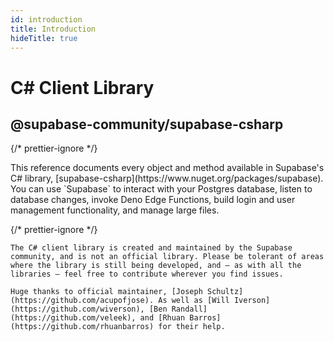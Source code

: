 ```yaml
---
id: introduction
title: Introduction
hideTitle: true
---
```


<div className="flex items-start gap-6 not-prose" id="introduction">
  <IconMenuCsharp width={35} height={35} />
  <div className="flex flex-col gap-2">
    <h1 className="text-3xl text-foreground m-0">C# Client Library</h1>
    <h2 className="text-base font-mono text-foreground-light">
      @supabase-community/supabase-csharp
    </h2>
  </div>
</div>

{/* prettier-ignore */}
<div className="max-w-xl">
  This reference documents every object and method available in Supabase's C# library, [supabase-csharp](https://www.nuget.org/packages/supabase). You can use `Supabase` to interact with your Postgres database, listen to database changes, invoke Deno Edge Functions, build login and user management functionality, and manage large files.
</div>

{/* prettier-ignore */}
<div className="max-w-xl bg-slate-300 px-4 py-2 rounded-md">

    The C# client library is created and maintained by the Supabase community, and is not an official library. Please be tolerant of areas where the library is still being developed, and — as with all the libraries — feel free to contribute wherever you find issues.

    Huge thanks to official maintainer, [Joseph Schultz](https://github.com/acupofjose). As well as [Will Iverson](https://github.com/wiverson), [Ben Randall](https://github.com/veleek), and [Rhuan Barros](https://github.com/rhuanbarros) for their help.

</div>
